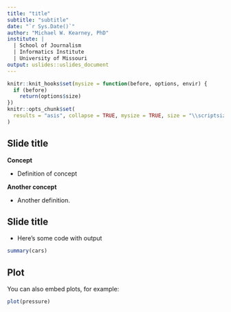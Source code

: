 ```yaml
---
title: "title"
subtitle: "subtitle"
date: "`r Sys.Date()`"
author: "Michael W. Kearney, PhD"
institute: | 
  | School of Journalism
  | Informatics Institute
  | University of Missouri
output: uslides::uslides_document
---
```


```r
knitr::knit_hooks$set(mysize = function(before, options, envir) {
  if (before) 
    return(options$size)
})
knitr::opts_chunk$set(
  results = "asis", collapse = TRUE, mysize = TRUE, size = "\\scriptsize"
)
```

## Slide title

**Concept**

- Definition of concept

**Another concept**

- Another definition.

## Slide title

- Here's some code with output

```r
summary(cars)
```

## Plot

You can also embed plots, for example:

```r
plot(pressure)
```
